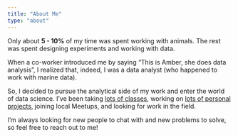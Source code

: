 ```yaml
---
title: "About Me"
type: "about"
---
```



Only about **5 - 10%** of my time was spent working with animals. The rest was spent designing experiments and working with data. 

When a co-worker introduced me by saying "This is Amber, she does data analysis", I realized that, indeed, I was a data analyst (who happened to work with marine data).

So, I decided to pursue the analytical side of my work and enter the world of data science.  I've been taking [lots of classes](https://proquestionasker.github.io/blog/ds_courses/), working on [lots of personal projects](../portfolio/), joining local Meetups, and looking for work in the field. 

I'm always looking for new people to chat with and new problems to solve, so feel free to reach out to me!
